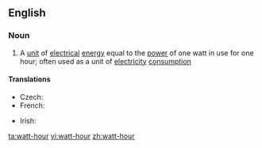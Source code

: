 ==English==

===Noun===
{{wikipedia}}
{{en-noun|head=[[watt]]-[[hour]]}}

# A [[unit]] of [[electrical]] [[energy]] equal to the [[power]] of one watt in use for one hour; often used as a unit of [[electricity]] [[consumption]]

====Translations====
{{trans-top|unit of electrical energy equal to the power of one watt in use for one hour}}
* Czech: {{t|cs|watthodina|f}}
* French: {{t+|fr|wattheure|m}}
{{trans-mid}}
* Irish: {{t|ga|vatuair|f}}
{{trans-bottom}}

[[ta:watt-hour]]
[[vi:watt-hour]]
[[zh:watt-hour]]